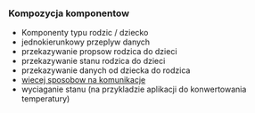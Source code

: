 ### Kompozycja komponentow

- Komponenty typu rodzic / dziecko
- jednokierunkowy przeplyw danych
- przekazywanie propsow rodzica do dzieci
- przekazywanie stanu rodzica do dzieci
- przekazywanie danych od dziecka do rodzica
- [wiecej sposobow na komunikacje](https://www.javascriptstuff.com/component-communication/)
- wyciaganie stanu (na przykladzie aplikacji do konwertowania temperatury)
